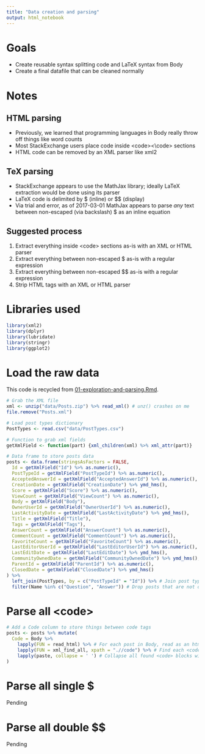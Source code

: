```yaml
---
title: "Data creation and parsing"
output: html_notebook
---
```


# Goals

  * Create reusable syntax splitting code and LaTeX syntax from Body
  * Create a final datafile that can be cleaned normally

# Notes

## HTML parsing

  * Previously, we learned that programming languages in Body really throw off things like word counts
  * Most StackExchange users place code inside \<code\>\<\\code\> sections
  * HTML code can be removed by an XML parser like xml2
  
## TeX parsing

  * StackExchange appears to use the MathJax library; ideally LaTeX extraction would be done using its parser
  * LaTeX code is delimited by \$ (inline) or \$\$ (display)
  * Via trial and error, as of 2017-03-01 MathJax appears to parse *any* text between non-escaped (via backslash) \$ as an inline equation
  
## Suggested process

  1) Extract everything inside \<code\> sections as-is with an XML or HTML parser
  2) Extract everything between non-escaped \$ as-is with a regular expression
  3) Extract everything between non-escaped \$\$ as-is with a regular expression
  4) Strip HTML tags with an XML or HTML parser

# Libraries used

```r
library(xml2)
library(dplyr)
library(lubridate)
library(stringr)
library(ggplot2)
```

# Load the raw data

This code is recycled from [01-exploration-and-parsing.Rmd](https://github.com/phively/uchicago-thesis/blob/master/01-exploration-and-parsing.Rmd).

```r
# Grab the XML file
xml <- unzip("data/Posts.zip") %>% read_xml() # unz() crashes on me
file.remove("Posts.xml")

# Load post types dictionary
PostTypes <- read.csv("data/PostTypes.csv")

# Function to grab xml fields
getXmlField <- function(part) {xml_children(xml) %>% xml_attr(part)}

# Data frame to store posts data
posts <- data.frame(stringsAsFactors = FALSE,
  Id = getXmlField("Id") %>% as.numeric(),
  PostTypeId = getXmlField("PostTypeId") %>% as.numeric(),
  AcceptedAnswerId = getXmlField("AcceptedAnswerId") %>% as.numeric(),
  CreationDate = getXmlField("CreationDate") %>% ymd_hms(),
  Score = getXmlField("Score") %>% as.numeric(),
  ViewCount = getXmlField("ViewCount") %>% as.numeric(),
  Body = getXmlField("Body"),
  OwnerUserId = getXmlField("OwnerUserId") %>% as.numeric(),
  LastActivityDate = getXmlField("LastActivityDate") %>% ymd_hms(),
  Title = getXmlField("Title"),
  Tags = getXmlField("Tags"),
  AnswerCount = getXmlField("AnswerCount") %>% as.numeric(),
  CommentCount = getXmlField("CommentCount") %>% as.numeric(),
  FavoriteCount = getXmlField("FavoriteCount") %>% as.numeric(),
  LastEditorUserId = getXmlField("LastEditorUserId") %>% as.numeric(),
  LastEditDate = getXmlField("LastEditDate") %>% ymd_hms(),
  CommunityOwnedDate = getXmlField("CommunityOwnedDate") %>% ymd_hms(),
  ParentId = getXmlField("ParentId") %>% as.numeric(),
  ClosedDate = getXmlField("ClosedDate") %>% ymd_hms()
) %>%
  left_join(PostTypes, by = c("PostTypeId" = "Id")) %>% # Join post type names
  filter(Name %in% c("Question", "Answer")) # Drop posts that are not questions or answers
```

# Parse all \<code\>

```r
# Add a Code column to store things between code tags
posts <- posts %>% mutate(
  Code = Body %>%
    lapply(FUN = read_html) %>% # For each post in Body, read as an html file
    lapply(FUN = xml_find_all, xpath = ".//code") %>% # Find each <code></code> block in html file
    lapply(paste, collapse = ' ') # Collapse all found <code> blocks with a whitespace separator
)
```

# Parse all single \$

Pending

# Parse all double \$\$

Pending
